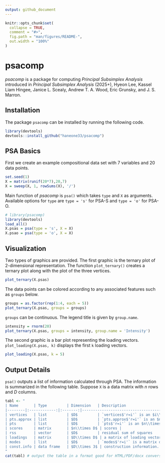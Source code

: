 ```yaml
---
output: github_document
---
```


<!-- README.md is generated from README.Rmd. Please edit that file -->

```r
knitr::opts_chunk$set(
  collapse = TRUE,
  comment = "#>",
  fig.path = "man/figures/README-",
  out.width = "100%"
)
```

# psacomp

<!-- badges: start -->
<!-- badges: end -->

*psacomp* is a package for computing *Principal Subsimplex Analysis* introduced in *Principal Subsimplex Analysis* (2025+), Hyeon Lee, Kassel Liam Hingee, Janice L. Scealy, Andrew T. A. Wood, Eric Grunsky, and J. S. Marron.

## Installation
The package `psacomp` can be installed by running the following code.

```r
library(devtools)
devtools::install_github("haneone33/psacomp")
```

## PSA Basics

First we create an example compositional data set with 7 variables and 20 data points.
```r
set.seed(1)
X = matrix(runif(20*7),20,7)
X = sweep(X, 1, rowSums(X), '/')
```

Main function of *psacomp* is `psa()` which takes `type` and `X` as arguments. Available options for `type` are `type = 's'` for PSA-S and `type = 'o'` for PSA-O.

```r
# library(psacomp)
library(devtools)
load_all()
X.psas = psa(type = 's', X = X)
X.psao = psa(type = 'o', X = X)
```

## Visualization

Two types of graphics are provided. The first graphic is the ternary plot of 2-dimensional representation. The function `plot_ternary()` creates a ternary plot along with the plot of the three vertices.

```r
plot_ternary(X.psas)
```

The data points can be colored according to any associated features such as `groups` below.

```r
groups = as.factor(rep(1:4, each = 5))
plot_ternary(X.psas, groups = groups)
```

`groups` can be continuous. The legend title is given by `group.name`.

```r
intensity = rnorm(20)
plot_ternary(X.psas, groups = intensity, group.name = 'Intensity')
```
The second graphic is a bar plot representing the loading vectors. `plot_loading(X.psas, k)` displays the first `k` loading vectors.
```r
plot_loading(X.psas, k = 5)
```

## Output Details
`psa()` outputs a list of information calculated through PSA. The information is summarized in the following table. Suppose `X` is a data matrix with $n$ rows and $D$ columns.

```r
tabl <- "
| Name       | Type         | Dimension   | Description                        |
|--------|:------------:|:-------:|------------------------------------|
| vertices   | list         | $D$         | `vertices$'r=i'` is an $i\\times D$ matrix of vertices of representation with $i$ vertices, each row representing a vertex   |
| pts.approx | list         | $D$         | `pts.approx$'r=i'` is an $n\times i$ matrix of rank $i-1$ representation, in the new vertex system of `vertices$'r=i'`        |
| pts        | list         | $D$         | `pts$'r=i'` is an $n\\times D$ matrix of rank $i-1$ representation, in the original vertex system of $D$ unit vertices       |
| scores     | matrix       | $n\\times D$ | scores |
| rss        | vector       | $D$         | residual sum of squares            |
| loadings   | matrix       | $D\\times D$ | a matrix of loading vectors, each column representing a loading vector                                                  |
| modes      | list         | $D$         | `modes$'r=i'` is a matrix of $i$th residual, i.e. difference `pts$'r=(i+1)'-pts$'r=i'`                                           |
| const.info | data frame   | $D\\times 3$ | construction information. contains index of merged vertices and merge weights                                              |
"
cat(tabl) # output the table in a format good for HTML/PDF/docx conversion
```

